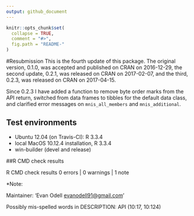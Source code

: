 ```yaml
---
output: github_document
---
```


<!-- cran-comments.md is generated from README.Rmd. Please edit that file -->

```r
knitr::opts_chunk$set(
  collapse = TRUE,
  comment = "#>",
  fig.path = "README-"
)
```

#Resubmission 
This is the fourth update of this package. The original version, 0.1.0, was accepted and published on CRAN on 2016-12-29, the second update, 0.2.1, was released on CRAN on 2017-02-07, and the third, 0.2.3, was released on CRAN on 2017-04-15.

Since 0.2.3 I have added a function to remove byte order marks from the API return, switched from data frames to tibbles for the default data class, and clarified error messages on `mnis_all_members` and `mnis_additional`.

## Test environments

* Ubuntu 12.04 (on Travis-CI): R 3.3.4
* local MacOS 10.12.4 installation, R 3.3.4
* win-builder (devel and release)

##R CMD check results

R CMD check results
0 errors | 0 warnings | 1 note

*Note: 

Maintainer: 'Evan Odell <evanodell91@gmail.com>'

Possibly mis-spelled words in DESCRIPTION:
  API (10:17, 10:124)

